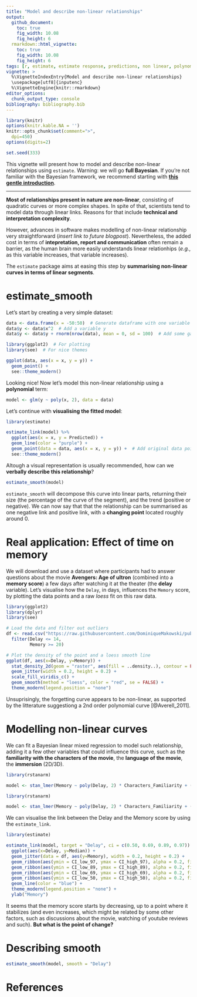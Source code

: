 ```yaml
---
title: "Model and describe non-linear relationships"
output: 
  github_document:
    toc: true
    fig_width: 10.08
    fig_height: 6
  rmarkdown::html_vignette:
    toc: true
    fig_width: 10.08
    fig_height: 6
tags: [r, estimate, estimate response, predictions, non linear, polynomial]
vignette: >
  %\VignetteIndexEntry{Model and describe non-linear relationships}
  \usepackage[utf8]{inputenc}
  %\VignetteEngine{knitr::rmarkdown}
editor_options: 
  chunk_output_type: console
bibliography: bibliography.bib
---
```


```r
library(knitr)
options(knitr.kable.NA = '')
knitr::opts_chunk$set(comment=">",
  dpi=450)
options(digits=2)

set.seed(333)
```


This vignette will present how to model and describe non-linear relationships using `estimate`. Warning: we will go **full Bayesian**. If you're not familiar with the Bayesian framework, we recommend starting with [**this gentle introduction**](https://easystats.github.io/bayestestR/articles/bayestestR.html).

-----------

**Most of relationships present in nature are non-linear**, consisting of quadratic curves or more complex shapes. In spite of that, scientists tend to model data through linear links. Reasons for that include **technical and interpretation complexity**. 

However, advances in software makes modelling of non-linear relationship very straightforward (*insert link to future blogpost*). Nevertheless, the added cost in terms of **intepretation, report and communication** often remain a barrier, as the human brain more easily understands linear relationhips (*e.g.*, as this variable increases, that variable increases).

The `estimate` package aims at easing this step by **summarising non-linear curves in terms of linear segments**.

# estimate_smooth

Let's start by creating a very simple dataset:

```r
data <- data.frame(x = -50:50)  # Generate dataframe with one variable x
data$y <- data$x^2  # Add a variable y
data$y <- data$y + rnorm(nrow(data), mean = 0, sd = 100)  # Add some gaussian noise
```

```r
library(ggplot2)  # For plotting
library(see)  # For nice themes

ggplot(data, aes(x = x, y = y)) +
  geom_point() +
  see::theme_modern()
```

Looking nice! Now let's model this non-linear relationship using a **polynomial** term:

```r
model <- glm(y ~ poly(x, 2), data = data)
```

Let's continue with **visualising the fitted model**:

```r
library(estimate)

estimate_link(model) %>% 
  ggplot(aes(x = x, y = Predicted)) +
  geom_line(color = "purple") +
  geom_point(data = data, aes(x = x, y = y)) +  # Add original data points
  see::theme_modern()
```

Altough a visual representation is usually recommended, how can we **verbally describe this relationship**?

```r
estimate_smooth(model)
```

`estimate_smooth` will decompose this curve into linear parts, returning their size (the percentage of the curve of the segment), and the trend (positive or negative). We can now say that that the relationship can be summarised as one negative link and positive link, with a **changing point** located roughly around 0.




# Real application: Effect of time on memory

We will download and use a dataset where participants had to answer questions about the movie **Avengers: Age of ultron** (combined into a **memory score**) a few days after watching it at the theater (the **delay** variable). Let's visualise how the `Delay`, in days, influences the `Memory` score, by plotting the data points and a raw *loess* fit on this raw data.

```r
library(ggplot2)
library(dplyr)
library(see)

# Load the data and filter out outliers
df <- read.csv("https://raw.githubusercontent.com/DominiqueMakowski/publications/master/makowski_2017_being/data/data.csv") %>% 
  filter(Delay <= 14,
         Memory >= 20) 

# Plot the density of the point and a loess smooth line
ggplot(df, aes(x=Delay, y=Memory)) +
  stat_density_2d(geom = "raster", aes(fill = ..density..), contour = FALSE) +
  geom_jitter(width = 0.2, height = 0.2) + 
  scale_fill_viridis_c() +
  geom_smooth(method = "loess", color = "red", se = FALSE) +
  theme_modern(legend.position = "none")
```

Unsuprisingly, the forgetting curve appears to be non-linear, as supported by the litterature suggestiong a 2nd order polynomial curve [@Averell_2011].



# Modelling non-linear curves

We can fit a Bayesian linear mixed regression to model such relationship, adding it a few other variables that could influence this curve, such as the **familiarity with the characters of the movie**, the **language of the movie**, the **immersion** (2D/3D).

```r
library(rstanarm)

model <- stan_lmer(Memory ~ poly(Delay, 2) * Characters_Familiarity + (1|Movie_Language) + (1|Immersion), data = df)
```
```r
library(rstanarm)

model <- stan_lmer(Memory ~ poly(Delay, 2) * Characters_Familiarity + (1|Movie_Language) + (1|Immersion), data = df, chains = 1, iter = 1000, refresh = 0)
```

We can visualise the link between the Delay and the Memory score by using the `estimate_link`.

```r
library(estimate)

estimate_link(model, target = "Delay", ci = c(0.50, 0.69, 0.89, 0.97)) %>% 
  ggplot(aes(x=Delay, y=Median)) +
  geom_jitter(data = df, aes(y=Memory), width = 0.2, height = 0.2) + 
  geom_ribbon(aes(ymin = CI_low_97, ymax = CI_high_97), alpha = 0.2, fill = "blue") +
  geom_ribbon(aes(ymin = CI_low_89, ymax = CI_high_89), alpha = 0.2, fill = "blue") +
  geom_ribbon(aes(ymin = CI_low_69, ymax = CI_high_69), alpha = 0.2, fill = "blue") +
  geom_ribbon(aes(ymin = CI_low_50, ymax = CI_high_50), alpha = 0.2, fill = "blue") +
  geom_line(color = "blue") +
  theme_modern(legend.position = "none") +
  ylab("Memory")
```


It seems that the memory score starts by decreasing, up to a point where it stabilizes (and even increases, which might be related by some other factors, such as discussions about the movie, watching of youtube reviews and such). **But what is the point of change?**

# Describing smooth

```r
estimate_smooth(model, smooth = "Delay")
```


# References
